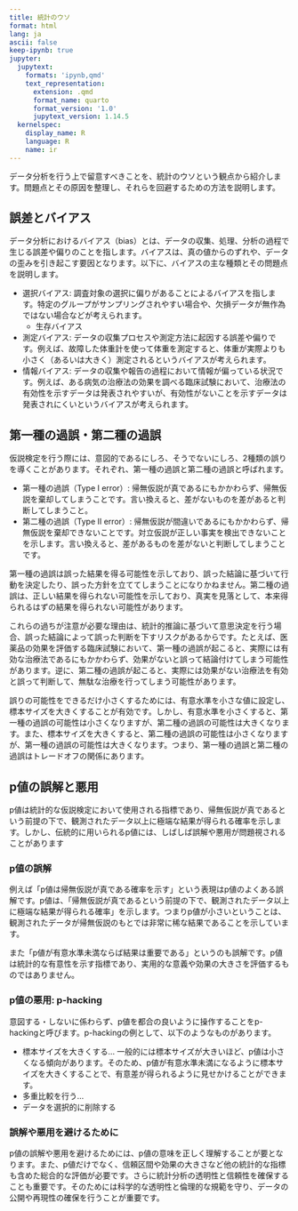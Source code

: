 ```yaml
---
title: 統計のウソ
format: html
lang: ja
ascii: false
keep-ipynb: true
jupyter:
  jupytext:
    formats: 'ipynb,qmd'
    text_representation:
      extension: .qmd
      format_name: quarto
      format_version: '1.0'
      jupytext_version: 1.14.5
  kernelspec:
    display_name: R
    language: R
    name: ir
---
```


データ分析を行う上で留意すべきことを、統計のウソという観点から紹介します。問題点とその原因を整理し、それらを回避するための方法を説明します。

## 誤差とバイアス

データ分析におけるバイアス（bias）とは、データの収集、処理、分析の過程で生じる誤差や偏りのことを指します。バイアスは、真の値からのずれや、データの歪みを引き起こす要因となります。以下に、バイアスの主な種類とその問題点を説明します。

- 選択バイアス: 調査対象の選択に偏りがあることによるバイアスを指します。特定のグループがサンプリングされやすい場合や、欠損データが無作為ではない場合などが考えられます。
    - 生存バイアス
- 測定バイアス: データの収集プロセスや測定方法に起因する誤差や偏りです。例えば、故障した体重計を使って体重を測定すると、体重が実際よりも小さく（あるいは大きく）測定されるというバイアスが考えられます。
- 情報バイアス: データの収集や報告の過程において情報が偏っている状況です。例えば、ある病気の治療法の効果を調べる臨床試験において、治療法の有効性を示すデータは発表されやすいが、有効性がないことを示すデータは発表されにくいというバイアスが考えられます。

## 第一種の過誤・第二種の過誤

仮説検定を行う際には、意図的であるにしろ、そうでないにしろ、2種類の誤りを導くことがあります。それぞれ、第一種の過誤と第二種の過誤と呼ばれます。

- 第一種の過誤（Type I error）: 帰無仮説が真であるにもかかわらず、帰無仮説を棄却してしまうことです。言い換えると、差がないものを差があると判断してしまうこと。
- 第二種の過誤（Type II error）: 帰無仮説が間違いであるにもかかわらず、帰無仮説を棄却できないことです。対立仮説が正しい事実を検出できないことを示します。言い換えると、差があるものを差がないと判断してしまうことです。

第一種の過誤は誤った結果を得る可能性を示しており、誤った結論に基づいて行動を決定したり、誤った方針を立ててしまうことになりかねません。第二種の過誤は、正しい結果を得られない可能性を示しており、真実を見落として、本来得られるはずの結果を得られない可能性があります。

これらの過ちが注意が必要な理由は、統計的推論に基づいて意思決定を行う場合、誤った結論によって誤った判断を下すリスクがあるからです。たとえば、医薬品の効果を評価する臨床試験において、第一種の過誤が起こると、実際には有効な治療法であるにもかかわらず、効果がないと誤って結論付けてしまう可能性があります。逆に、第二種の過誤が起こると、実際には効果がない治療法を有効と誤って判断して、無駄な治療を行ってしまう可能性があります。

誤りの可能性をできるだけ小さくするためには、有意水準を小さな値に設定し、標本サイズを大きくすることが有効です。しかし、有意水準を小さくすると、第一種の過誤の可能性は小さくなりますが、第二種の過誤の可能性は大きくなります。また、標本サイズを大きくすると、第二種の過誤の可能性は小さくなりますが、第一種の過誤の可能性は大きくなります。つまり、第一種の過誤と第二種の過誤はトレードオフの関係にあります。

## p値の誤解と悪用

p値は統計的な仮説検定において使用される指標であり、帰無仮説が真であるという前提の下で、観測されたデータ以上に極端な結果が得られる確率を示します。しかし、伝統的に用いられるp値には、しばしば誤解や悪用が問題視されることがあります

### p値の誤解

例えば「p値は帰無仮説が真である確率を示す」という表現はp値のよくある誤解です。p値は、「帰無仮説が真であるという前提の下で、観測されたデータ以上に極端な結果が得られる確率」を示します。つまりp値が小さいということは、観測されたデータが帰無仮説のもとでは非常に稀な結果であることを示しています。

また「p値が有意水準未満ならば結果は重要である」というのも誤解です。p値は統計的な有意性を示す指標であり、実用的な意義や効果の大きさを評価するものではありません。

### p値の悪用: p-hacking

意図する・しないに係わらず、p値を都合の良いように操作することをp-hackingと呼びます。p-hackingの例として、以下のようなものがあります。

- 標本サイズを大きくする... 一般的には標本サイズが大きいほど、p値は小さくなる傾向があります。そのため、p値が有意水準未満になるように標本サイズを大きくすることで、有意差が得られるように見せかけることができます。
- 多重比較を行う...
- データを選択的に削除する

### 誤解や悪用を避けるために

p値の誤解や悪用を避けるためには、p値の意味を正しく理解することが要となります。また、p値だけでなく、信頼区間や効果の大きさなど他の統計的な指標も含めた総合的な評価が必要です。さらに統計分析の透明性と信頼性を確保することも重要です。そのためには科学的な透明性と倫理的な規範を守り、データの公開や再現性の確保を行うことが重要です。
